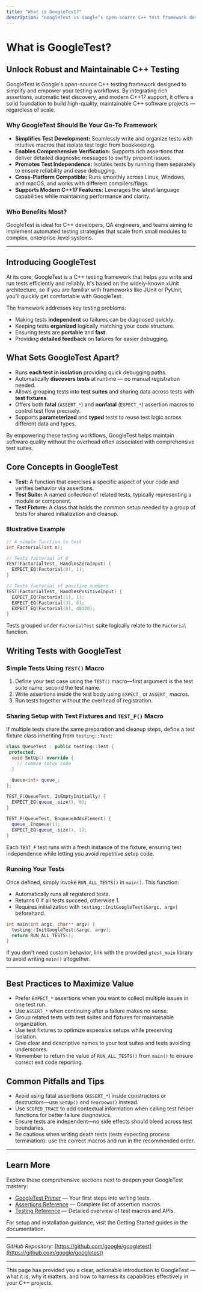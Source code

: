 ```yaml
---
title: "What is GoogleTest?"
description: "GoogleTest is Google’s open-source C++ test framework designed to simplify and strengthen testing workflows by offering rich assertions, test discovery, and modern C++17 support. It provides the foundation for robust and maintainable software quality in C++ projects of all sizes."
---
```


# What is GoogleTest?

## Unlock Robust and Maintainable C++ Testing

GoogleTest is Google's open-source C++ testing framework designed to simplify and empower your testing workflows. By integrating rich assertions, automatic test discovery, and modern C++17 support, it offers a solid foundation to build high-quality, maintainable C++ software projects — regardless of scale.

### Why GoogleTest Should Be Your Go-To Framework

- **Simplifies Test Development:** Seamlessly write and organize tests with intuitive macros that isolate test logic from bookkeeping.
- **Enables Comprehensive Verification:** Supports rich assertions that deliver detailed diagnostic messages to swiftly pinpoint issues.
- **Promotes Test Independence:** Isolates tests by running them separately to ensure reliability and ease debugging.
- **Cross-Platform Compatible:** Runs smoothly across Linux, Windows, and macOS, and works with different compilers/flags.
- **Supports Modern C++17 Features:** Leverages the latest language capabilities while maintaining performance and clarity.

### Who Benefits Most?

GoogleTest is ideal for C++ developers, QA engineers, and teams aiming to implement automated testing strategies that scale from small modules to complex, enterprise-level systems.

---

## Introducing GoogleTest

At its core, GoogleTest is a C++ testing framework that helps you write and run tests efficiently and reliably. It's based on the widely-known xUnit architecture, so if you are familiar with frameworks like JUnit or PyUnit, you'll quickly get comfortable with GoogleTest.

The framework addresses key testing problems:

- Making tests **independent** so failures can be diagnosed quickly.
- Keeping tests **organized** logically matching your code structure.
- Ensuring tests are **portable** and **fast**.
- Providing **detailed feedback** on failures for easier debugging.

## What Sets GoogleTest Apart?

- Runs **each test in isolation** providing quick debugging paths.
- Automatically **discovers tests** at runtime — no manual registration needed.
- Allows grouping tests into **test suites** and sharing data across tests with **test fixtures**.
- Offers both **fatal** (`ASSERT_*`) and **nonfatal** (`EXPECT_*`) assertion macros to control test flow precisely.
- Supports **parameterized** and **typed** tests to reuse test logic across different data and types.

By empowering these testing workflows, GoogleTest helps maintain software quality without the overhead often associated with comprehensive test suites.

## Core Concepts in GoogleTest

- **Test:** A function that exercises a specific aspect of your code and verifies behavior via assertions.
- **Test Suite:** A named collection of related tests, typically representing a module or component.
- **Test Fixture:** A class that holds the common setup needed by a group of tests for shared initialization and cleanup.

### Illustrative Example

```c++
// A simple function to test
int Factorial(int n);

// Tests factorial of 0
TEST(FactorialTest, HandlesZeroInput) {
  EXPECT_EQ(Factorial(0), 1);
}

// Tests factorial of positive numbers
TEST(FactorialTest, HandlesPositiveInput) {
  EXPECT_EQ(Factorial(1), 1);
  EXPECT_EQ(Factorial(3), 6);
  EXPECT_EQ(Factorial(8), 40320);
}
```

Tests grouped under `FactorialTest` suite logically relate to the `Factorial` function.

## Writing Tests with GoogleTest

### Simple Tests Using `TEST()` Macro

1. Define your test case using the `TEST()` macro—first argument is the test suite name, second the test name.
2. Write assertions inside the test body using `EXPECT_` or `ASSERT_` macros.
3. Run tests together without the overhead of registration.

### Sharing Setup with Test Fixtures and `TEST_F()` Macro

If multiple tests share the same preparation and cleanup steps, define a test fixture class inheriting from `testing::Test`:

```c++
class QueueTest : public testing::Test {
 protected:
  void SetUp() override {
    // common setup code
  }

  Queue<int> queue_;
};

TEST_F(QueueTest, IsEmptyInitially) {
  EXPECT_EQ(queue_.size(), 0);
}

TEST_F(QueueTest, EnqueueAddsElement) {
  queue_.Enqueue(1);
  EXPECT_EQ(queue_.size(), 1);
}
```

Each `TEST_F` test runs with a fresh instance of the fixture, ensuring test independence while letting you avoid repetitive setup code.

### Running Your Tests

Once defined, simply invoke `RUN_ALL_TESTS()` in `main()`. This function:

- Automatically runs all registered tests.
- Returns 0 if all tests succeed, otherwise 1.
- Requires initialization with `testing::InitGoogleTest(&argc, argv)` beforehand.

```c++
int main(int argc, char** argv) {
  testing::InitGoogleTest(&argc, argv);
  return RUN_ALL_TESTS();
}
```

If you don’t need custom behavior, link with the provided `gtest_main` library to avoid writing `main()` altogether.

---

## Best Practices to Maximize Value

- Prefer `EXPECT_*` assertions when you want to collect multiple issues in one test run.
- Use `ASSERT_*` when continuing after a failure makes no sense.
- Group related tests with test suites and fixtures for maintainable organization.
- Use test fixtures to optimize expensive setups while preserving isolation.
- Give clear and descriptive names to your test suites and tests avoiding underscores.
- Remember to return the value of `RUN_ALL_TESTS()` from `main()` to ensure correct exit code reporting.

## Common Pitfalls and Tips

- Avoid using fatal assertions (`ASSERT_*`) inside constructors or destructors—use `SetUp()` and `TearDown()` instead.
- Use `SCOPED_TRACE` to add contextual information when calling test helper functions for better failure diagnostics.
- Ensure tests are independent—no side effects should bleed across test boundaries.
- Be cautious when writing death tests (tests expecting process termination): use the correct macros and run in the recommended order.

---

## Learn More

Explore these comprehensive sections next to deepen your GoogleTest mastery:

- [GoogleTest Primer](https://github.com/google/googletest/blob/main/docs/primer.md) — Your first steps into writing tests.
- [Assertions Reference](https://github.com/google/googletest/blob/main/docs/reference/assertions.md) — Complete list of assertion macros.
- [Testing Reference](https://github.com/google/googletest/blob/main/docs/reference/testing.md) — Detailed overview of test macros and APIs.

For setup and installation guidance, visit the Getting Started guides in the documentation.

---

_GitHub Repository:_ [https://github.com/google/googletest](https://github.com/google/googletest)


---

This page has provided you a clear, actionable introduction to GoogleTest — what it is, why it matters, and how to harness its capabilities effectively in your C++ projects.